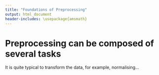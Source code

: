 ```yaml
---
title: "Foundations of Preprocessing"
output: html_document
header-includes: \usepackage{amsmath}
---
```


# Preprocessing can be composed of several tasks

It is quite typical to transform the data, for example, normalising...

